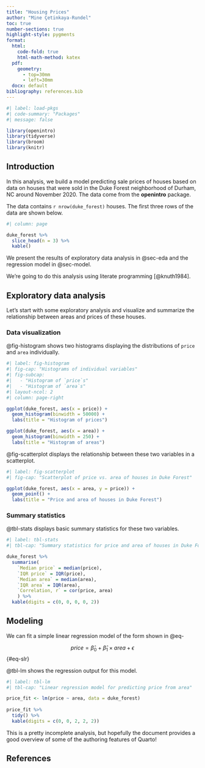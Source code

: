 ```yaml
---
title: "Housing Prices"
author: "Mine Çetinkaya-Rundel"
toc: true
number-sections: true
highlight-style: pygments
format:
  html: 
    code-fold: true
    html-math-method: katex
  pdf:
    geometry: 
      - top=30mm
      - left=30mm
  docx: default
bibliography: references.bib
---
```


```r
#| label: load-pkgs
#| code-summary: "Packages"
#| message: false

library(openintro)
library(tidyverse)
library(broom)
library(knitr)
```

## Introduction

In this analysis, we build a model predicting sale prices of houses based on data on houses that were sold in the Duke Forest neighborhood of Durham, NC around November 2020.
The data come from the **openintro** package.

The data contains `r nrow(duke_forest)` houses.
The first three rows of the data are shown below.

```r
#| column: page

duke_forest %>%
  slice_head(n = 3) %>%
  kable()
```

We present the results of exploratory data analysis in @sec-eda and the regression model in @sec-model.

We're going to do this analysis using literate programming [@knuth1984].

## Exploratory data analysis {#sec-eda}

Let's start with some exploratory analysis and visualize and summarize the relationship between areas and prices of these houses.

### Data visualization

@fig-histogram shows two histograms displaying the distributions of `price` and `area` individually.

```r
#| label: fig-histogram
#| fig-cap: "Histograms of individual variables"
#| fig-subcap:
#|   - "Histogram of `price`s"
#|   - "Histogram of `area`s" 
#| layout-ncol: 2
#| column: page-right

ggplot(duke_forest, aes(x = price)) +
  geom_histogram(binwidth = 50000) +
  labs(title = "Histogram of prices")

ggplot(duke_forest, aes(x = area)) +
  geom_histogram(binwidth = 250) +
  labs(title = "Histogram of areas")
```

@fig-scatterplot displays the relationship between these two variables in a scatterplot.

```r
#| label: fig-scatterplot
#| fig-cap: "Scatterplot of price vs. area of houses in Duke Forest"

ggplot(duke_forest, aes(x = area, y = price)) +
  geom_point() +
  labs(title = "Price and area of houses in Duke Forest")
```

### Summary statistics

@tbl-stats displays basic summary statistics for these two variables.

```r
#| label: tbl-stats
#| tbl-cap: "Summary statistics for price and area of houses in Duke Forest"

duke_forest %>%
  summarise(
    `Median price` = median(price),
    `IQR price` = IQR(price),
    `Median area` = median(area),
    `IQR area` = IQR(area),
    `Correlation, r` = cor(price, area)
    ) %>%
  kable(digits = c(0, 0, 0, 0, 2))
```

## Modeling {#sec-model}

We can fit a simple linear regression model of the form shown in @eq-

$$
price = \hat{\beta}_0 + \hat{\beta}_1 \times area + \epsilon
$$ {#eq-slr}

@tbl-lm shows the regression output for this model.

```r
#| label: tbl-lm
#| tbl-cap: "Linear regression model for predicting price from area"

price_fit <- lm(price ~ area, data = duke_forest)
  
price_fit %>%
  tidy() %>%
  kable(digits = c(0, 0, 2, 2, 2))
```

::: callout-note
This is a pretty incomplete analysis, but hopefully the document provides a good overview of some of the authoring features of Quarto!
:::

## References {.unnumbered}
